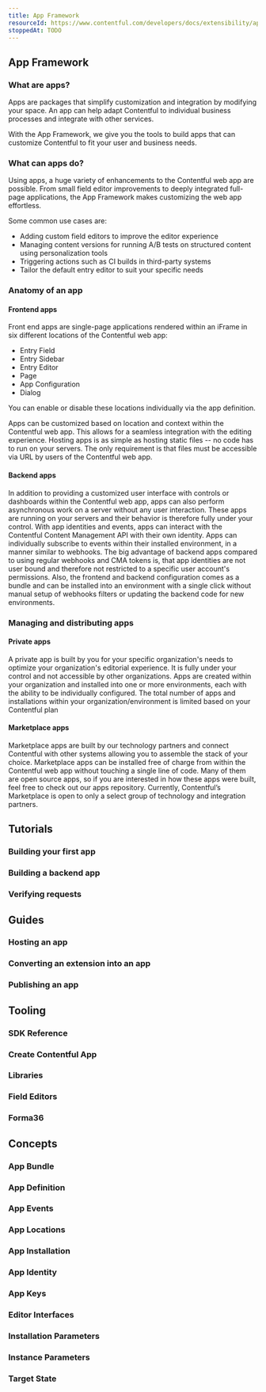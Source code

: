 ```yaml
---
title: App Framework
resourceId: https://www.contentful.com/developers/docs/extensibility/app-framework/
stoppedAt: TODO
---
```


## App Framework

### What are apps?

Apps are packages that simplify customization and integration by modifying your
space. An app can help adapt Contentful to individual business processes and
integrate with other services.

With the App Framework, we give you the tools to build apps that can customize
Contentful to fit your user and business needs.

### What can apps do?

Using apps, a huge variety of enhancements to the Contentful web app are
possible. From small field editor improvements to deeply integrated full-page
applications, the App Framework makes customizing the web app effortless.

Some common use cases are:

- Adding custom field editors to improve the editor experience
- Managing content versions for running A/B tests on structured content using
  personalization tools
- Triggering actions such as CI builds in third-party systems
- Tailor the default entry editor to suit your specific needs

### Anatomy of an app

#### Frontend apps

Front end apps are single-page applications rendered within an iFrame in six
different locations of the Contentful web app:

- Entry Field
- Entry Sidebar
- Entry Editor
- Page
- App Configuration
- Dialog

You can enable or disable these locations individually via the app definition.

Apps can be customized based on location and context within the Contentful web
app. This allows for a seamless integration with the editing experience. Hosting
apps is as simple as hosting static files -- no code has to run on your servers.
The only requirement is that files must be accessible via URL by users of the
Contentful web app.

#### Backend apps

In addition to providing a customized user interface with controls or dashboards
within the Contentful web app, apps can also perform asynchronous work on a
server without any user interaction. These apps are running on your servers and
their behavior is therefore fully under your control. With app identities and
events, apps can interact with the Contentful Content Management API with their
own identity. Apps can individually subscribe to events within their installed
environment, in a manner similar to webhooks. The big advantage of backend apps
compared to using regular webhooks and CMA tokens is, that app identities are
not user bound and therefore not restricted to a specific user account's
permissions. Also, the frontend and backend configuration comes as a bundle and
can be installed into an environment with a single click without manual setup of
webhooks filters or updating the backend code for new environments.

### Managing and distributing apps

#### Private apps

A private app is built by you for your specific organization's needs to optimize
your organization's editorial experience. It is fully under your control and not
accessible by other organizations. Apps are created within your organization and
installed into one or more environments, each with the ability to be
individually configured. The total number of apps and installations within your
organization/environment is limited based on your Contentful plan

#### Marketplace apps

Marketplace apps are built by our technology partners and connect Contentful
with other systems allowing you to assemble the stack of your choice.
Marketplace apps can be installed free of charge from within the Contentful web
app without touching a single line of code. Many of them are open source apps,
so if you are interested in how these apps were built, feel free to check out
our apps repository. Currently, Contentful’s Marketplace is open to only a
select group of technology and integration partners.

## Tutorials

### Building your first app

### Building a backend app

### Verifying requests

## Guides

### Hosting an app

### Converting an extension into an app

### Publishing an app

## Tooling

### SDK Reference

### Create Contentful App

### Libraries

### Field Editors

### Forma36

## Concepts

### App Bundle

### App Definition

### App Events

### App Locations

### App Installation

### App Identity

### App Keys

### Editor Interfaces

### Installation Parameters

### Instance Parameters

### Target State

